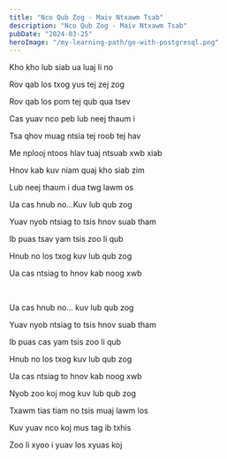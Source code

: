 ```yaml
---
title: "Nco Qub Zog - Maiv Ntxawm Tsab"
description: "Nco Qub Zog - Maiv Ntxawm Tsab"
pubDate: "2024-03-25"
heroImage: "/my-learning-path/go-with-postgresql.png"
---
```


Kho kho lub siab ua luaj li no

Rov qab los txog yus tej zej zog

Rov qab los pom tej qub qua tsev

Cas yuav nco peb lub neej thaum i

Tsa qhov muag ntsia tej roob tej hav

Me nplooj ntoos hlav tuaj ntsuab xwb xiab

Hnov kab kuv niam quaj kho siab zim

Lub neej thaum i dua twg lawm os

Ua cas hnub no...Kuv lub qub zog

Yuav nyob ntsiag to tsis hnov suab tham

Ib puas tsav yam tsis zoo li qub

Hnub no los txog kuv lub qub zog

Ua cas ntsiag to hnov kab noog xwb

<br />

Ua cas hnub no... kuv lub qub zog

Yuav nyob ntsiag to tsis hnov suab tham

Ib puas cas yam tsis zoo li qub

Hnub no los txog kuv lub qub zog

Ua cas ntsiag to hnov kab noog xwb

Nyob zoo koj mog kuv lub qub zog

Txawm tias tiam no tsis muaj lawm los

Kuv yuav nco koj mus tag ib txhis

Zoo li xyoo i yuav los xyuas koj
